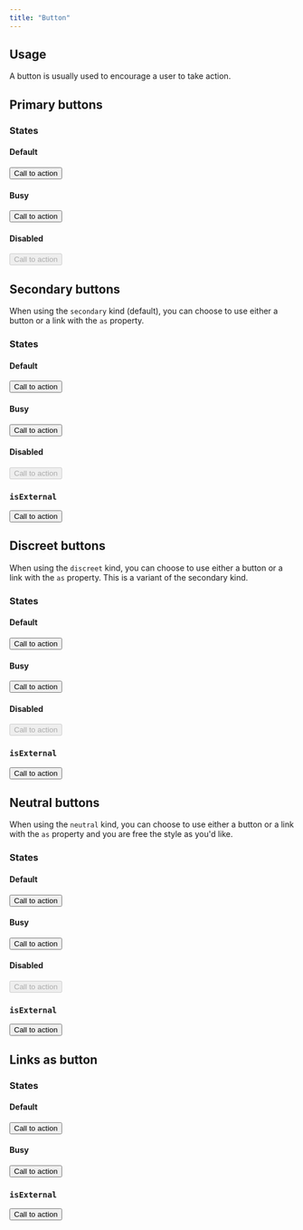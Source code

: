 ```yaml
---
title: "Button"
---
```



## Usage

A button is usually used to encourage a user to take action.

## Primary buttons

### States

#### Default

<Button kind="primary">Call to action</Button>

#### Busy

<Button aria-busy="true" kind="primary">Call to action</Button>

#### Disabled

<Button disabled="true" kind="primary">Call to action</Button>

## Secondary buttons

When using the <code>secondary</code> kind (default), you can choose to use either a button or a link with the <code>as</code> property.

### States

#### Default

<Button>Call to action</Button>

#### Busy

<Button aria-busy="true">Call to action</Button>

#### Disabled

<Button disabled="true">Call to action</Button>

### <code>isExternal</code>

<Button isExternal>Call to action</Button>

## Discreet buttons

When using the <code>discreet</code> kind, you can choose to use either a button or a link with the <code>as</code> property. This is a variant of the secondary kind.

### States

#### Default

<Button kind="discreet">Call to action</Button>

#### Busy

<Button aria-busy="true" kind="discreet">Call to action</Button>

#### Disabled

<Button disabled="true" kind="discreet">Call to action</Button>

### <code>isExternal</code>

<Button isExternal kind="discreet">Call to action</Button>

## Neutral buttons

When using the <code>neutral</code> kind, you can choose to use either a button or a link with the <code>as</code> property and you are free the style as you'd like.

### States

#### Default

<Button kind="neutral">Call to action</Button>

#### Busy

<Button aria-busy="true" kind="neutral">Call to action</Button>

#### Disabled

<Button disabled="true" kind="neutral">Call to action</Button>

### <code>isExternal</code>

<Button isExternal kind="neutral">Call to action</Button>

## Links as button

### States

#### Default

<Button as="a" href="#link">Call to action</Button>

#### Busy

<Button aria-busy="true" as="a" href="#link">Call to action</Button>

### <code>isExternal</code>

<Button as="a" href="#link" isExternal>Call to action</Button>
